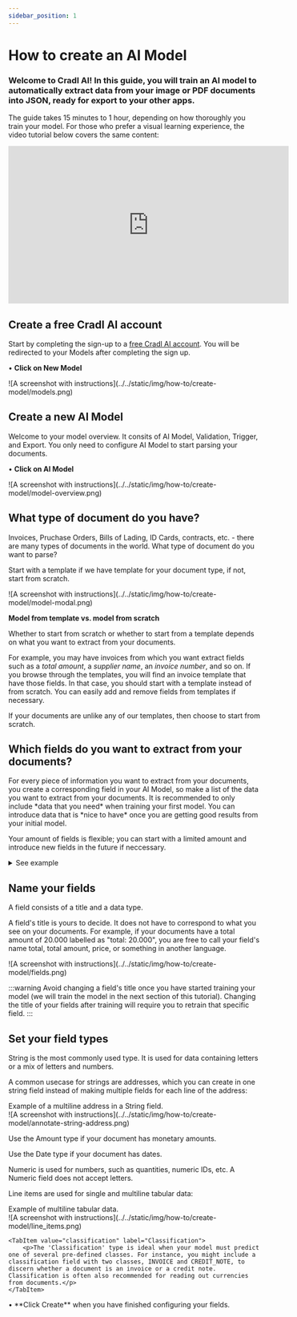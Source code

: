 ```yaml
---
sidebar_position: 1
---
```



# How to create an AI Model

<h3>
  <span style={{ display: "block", marginBottom: "1rem" }}>
    Welcome to Cradl AI!
  </span>
  In this guide, you will train an AI model to automatically extract data from your
  image or PDF documents into JSON, ready for export to your other apps.
</h3>

<ScrollProgressBar />

The guide takes 15 minutes to 1 hour, depending on how thoroughly you train your model. For those who prefer a visual learning experience, the video tutorial below covers the same content:

<iframe
  width="560"
  height="315"
  src="https://www.youtube.com/embed/E_zXAPF2K9A?si=v8DoNlI3idRm-Viw"
  title="YouTube video player"
  frameborder="0"
  allow="accelerometer; autoplay; clipboard-write; encrypted-media; gyroscope; picture-in-picture; web-share"
  referrerpolicy="strict-origin-when-cross-origin"
  allowfullscreen
></iframe>

<div class="utils-spacerBottom-md"></div>

## Create a free Cradl AI account

Start by completing the sign-up to a [free Cradl AI account](https://app.cradl.ai/login). You will be redirected to your Models after completing the sign up.

&#8226; **Click on New Model**

<div class="image-backdrop">
  <div class="image-backdrop-caption text-sm"></div>
  ![A screenshot with
  instructions](../../static/img/how-to/create-model/models.png)
</div>

<div class="utils-spacerBottom-md"></div>

## Create a new AI Model

Welcome to your model overview. It consits of AI Model, Validation, Trigger, and Export. You only need to configure AI Model to start parsing your documents.

&#8226; **Click on AI Model**

<div class="image-backdrop">
  <div class="image-backdrop-caption text-sm"></div>
  ![A screenshot with
  instructions](../../static/img/how-to/create-model/model-overview.png)
</div>

<div class="utils-spacerBottom-md"></div>

## What type of document do you have?

Invoices, Pruchase Orders, Bills of Lading, ID Cards, contracts, etc. - there are many types of documents in the world. What type of document do you want to parse?

Start with a template if we have template for your document type, if not, start from scratch.

<div class="image-backdrop">
  <div class="image-backdrop-caption text-sm"></div>
  ![A screenshot with
  instructions](../../static/img/how-to/create-model/model-modal.png)
</div>

**Model from template vs. model from scratch**

<p>
  Whether to start from scratch or whether to start from a template depends on
  what you want to extract from your documents.
</p>

For example, you may have invoices from which you want extract fields such as a _total amount_, a _supplier name_, an _invoice number_, and so on. If you browse through the templates, you will find an invoice template that have those fields. In that case, you should start with a template instead of from scratch. You can easily add and remove fields from templates if necessary.

If your documents are unlike any of our templates, then choose to start from scratch.

<div class="utils-spacerBottom-md"></div>

## Which fields do you want to extract from your documents?

<p>
  For every piece of information you want to extract from your documents, you
  create a corresponding field in your AI Model, so make a list of the data you
  want to extract from your documents. It is recommended to only include *data
  that you need* when training your first model. You can introduce data that is
  *nice to have* once you are getting good results from your initial model.
</p>

Your amount of fields is flexible; you can start with a limited amount and introduce new fields in the future if neccessary.

<details className="custom-accordion">
  <summary>See example</summary>
  <div class="image-backdrop">
    <div class="image-backdrop-caption text-sm">
      Typical data you would want to extract from an invoice include: the
      recipent's full name, the recipient's address, invoice ID number, total
      amount, VAT, currency, etc.
    </div>
    ![A screenshot with instructions](../../static/img/create-model/create-model-exampleDoc.jpg)
  </div>
</details>

<div class="utils-spacerBottom-md"></div>

## Name your fields

A field consists of a title and a data type.

A field's title is yours to decide. It does not have to correspond to what you see on your documents. For example, if your documents have a total amount of 20.000 labelled as "total: 20.000", you are free to call your field's name total, total amount, price, or something in another language.

<div class="image-backdrop">
  <div class="image-backdrop-caption"></div>
  ![A screenshot with
  instructions](../../static/img/how-to/create-model/fields.png)
</div>

:::warning
Avoid changing a field's title once you have started training your model &lpar;we will train the model in the next section of this tutorial&rpar;. Changing the title of your fields after training will require you to retrain that specific field.
:::

<div class="utils-spacerBottom-md"></div>

## Set your field types

<div class="utils-mt-22 image-backdrop">
<div class="image-backdrop-caption"></div>

<Tabs>
  <TabItem value="string" label="String" default>
    <p>String is the most commonly used type. It is used for data containing letters or a mix of letters and numbers.</p>
    <p>A common usecase for strings are addresses, which you can create in one string field instead of making multiple fields for each line of the address:</p>
    <div class="image-backdrop">
        <div class="image-backdrop-caption">Example of a multiline address in a String field.</div>
        ![A screenshot with instructions](../../static/img/how-to/create-model/annotate-string-address.png)
    </div>
  </TabItem>

<TabItem value="amount" label="Amount">
  <p>Use the Amount type if your document has monetary amounts.</p>
</TabItem>
<TabItem value="date" label="Date">
  <p>Use the Date type if your document has dates.</p>
</TabItem>

<TabItem value="numeric" label="Numeric">
  <p>
    Numeric is used for numbers, such as quantities, numeric IDs, etc. A Numeric
    field does not accept letters.
  </p>
</TabItem>

<TabItem value="lineItems" label="Line items">
  <p>Line items are used for single and multiline tabular data:</p>
  <div class="image-backdrop">
    <div class="image-backdrop-caption">Example of multiline tabular data.</div>
    ![A screenshot with instructions](../../static/img/how-to/create-model/line_items.png)
  </div>
</TabItem>

    <TabItem value="classification" label="Classification">
        <p>The 'Classification' type is ideal when your model must predict one of several pre-defined classes. For instance, you might include a classification field with two classes, INVOICE and CREDIT_NOTE, to discern whether a document is an invoice or a credit note. Classification is often also recommended for reading out currencies from documents.</p>
    </TabItem>

</Tabs>
</div>

<div class="utils-spacerBottom-md"></div>
&#8226; **Click Create** when you have finished configuring your fields.
<div class="utils-spacerBottom-md"></div>
